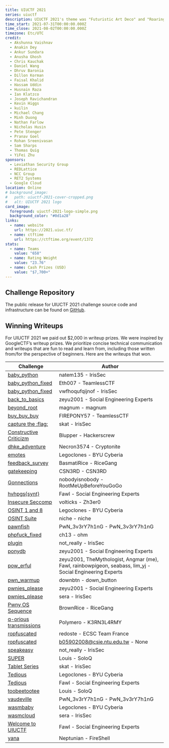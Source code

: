 ```yaml
---
title: UIUCTF 2021
series: uiuctf
description: UIUCTF 2021's theme was "Futuristic Art Deco" and "Roaring 20's."
time_start: 2021-07-31T00:00:00.000Z
time_close: 2021-08-02T00:00:00.000Z
timezone: Etc/UTC
credit:
  - Akshunna Vaishnav
  - Anakin Dey
  - Ankur Sundara
  - Anusha Ghosh
  - Chris Kauchak
  - Daniel Wang
  - Dhruv Baronia
  - Dillon Korman
  - Faisal Khalid
  - Hassam Uddin
  - Husnain Raza
  - Ian Klatzco
  - Joseph Ravichandran
  - Kevin Higgs
  - kuilin
  - Michael Chang
  - Minh Duong
  - Nathan Farlow
  - Nicholas Husin
  - Pete Stenger
  - Pranav Goel
  - Rohan Sreenivasan
  - Sam Sharps
  - Thomas Quig
  - YiFei Zhu
sponsors:
  - Leviathan Security Group
  - REDLattice
  - NCC Group
  - RET2 Systems
  - Google Cloud
location: Online
# background_image:
#   path: uiuctf-2021-cover-cropped.png
#   alt: UIUCTF 2021 logo
card_image:
  foreground: uiuctf-2021-logo-simple.png
  background_color: "#0d1a28"
links:
  - name: website
    url: https://2021.uiuc.tf/
  - name: ctftime
    url: https://ctftime.org/event/1372
stats:
  - name: Teams
    value: "658"
  - name: Rating Weight
    value: "23.76"
  - name: Cash Prizes (USD)
    value: "$7,700+"
---
```


## Challenge Repository

The public release for UIUCTF 2021 challenge source code and infrastructure can be found on [GitHub](https://github.com/sigpwny/UIUCTF-2021-Public).

## Winning Writeups

For UIUCTF 2021 we paid out $2,000 in writeup prizes. We were inspired by GoogleCTF’s writeup prizes. We prioritize concise technical communication and writeups that are fun to read and learn from, including those written from/for the perspective of beginners. Here are the writeups that won.

| Challenge                                                                                                                                                           | Author                                                                                                   |
| ------------------------------------------------------------------------------------------------------------------------------------------------------------------- | -------------------------------------------------------------------------------------------------------- |
| [baby_python](https://irissec.xyz/articles/categories/other/2021-08-06/baby-python)                                                                                 | natem135 - IrisSec                                                                                       |
| [baby_python_fixed](https://github.com/Eth007/CTF-Writeups/tree/master/UIUCTF%202021/baby_python_fixed)                                                             | Eth007 - TeamlessCTF                                                                                     |
| [baby_python_fixed](https://irissec.xyz/articles/categories/other/2021-08-09/uiuctf-jails#baby_python_fixed-jail-133)                                               | vwfhoqufqijnof - IrisSec                                                                                 |
| [back_to_basics](https://zeyu2001.gitbook.io/ctfs/2021/uiuctf-2021/back_to_basics)                                                                                  | zeyu2001 - Social Engineering Experts                                                                    |
| [beyond_root](http://jgeralnik.github.io/writeups/2021/08/09/beyond_root/)                                                                                          | magnum - magnum                                                                                          |
| [buy_buy_buy](https://github.com/Eth007/CTF-Writeups/blob/master/UIUCTF%202021/buy_buy_buy/README.md)                                                               | FIREPONY57 - TeamlessCTF                                                                                 |
| [capture the :flag:](https://irissec.xyz/articles/categories/forensics/2021-08-08/Diffing-Images-and-Using-Columnar-LSB-to-Retrieve-a-Message)                      | skat - IrisSec                                                                                           |
| [Constructive Criticizm](https://github.com/TheBlupper/ctf_writeups/blob/main/uiuctf2021/Constructive%20Criticism/writeup.md)                                       | Blupper - Hackerscrew                                                                                    |
| [dhke_adventure](https://gist.github.com/Necron3574/1ba5671a2f594b9f19bb9fdf0e5c76d2)                                                                               | Necron3574 - Cryptonite                                                                                  |
| [emotes](https://github.com/BYU-CTF-group/writeups-uiuctf/tree/main/emote)                                                                                          | Legoclones - BYU Cyberia                                                                                 |
| [feedback_survey](https://gist.github.com/willwam845/77c38977d62b643c5f6b827a823caf48)                                                                              | BasmatiRice - RiceGang                                                                                   |
| [gatekeeping](https://github.com/csn3rd/UIUCTFGatekeepingWriteup/blob/master/README.md)                                                                             | CSN3RD - CSN3RD                                                                                          |
| [Gonnections](https://github.com/nobodyisnobody/write-ups/tree/main/UIUCTF.2021/pwn/gonnegtions)                                                                    | nobodyisnobody - RootMeUpBeforeYouGoGo                                                                   |
| [hvhpgs\{synt\}](https://fawl.gitbook.io/ctf-writeups/uiuctf-2021/hvhpgs-synt)                                                                                        | Fawl - Social Engineering Experts                                                                        |
| [Insecure Seccomp](https://github.com/volticks/CTF-Writeups/tree/main/UIUCTF%2021/insecure-seccomp)                                                                 | volticks - Zh3er0                                                                                        |
| [OSINT 1 and 8](https://github.com/BYU-CTF-group/writeups-uiuctf/tree/main/OSINT_Charlie#chaplins-pr-nightmare---8-extreme)                                         | Legoclones - BYU Cyberia                                                                                 |
| [OSINT Suite](https://tqtnk2000.github.io/uiuctf-writeups.html#osintchaplin1)                                                                                       | niche - niche                                                                                            |
| [pawnfish](https://nguyenguyen753.github.io//2021-08-03-UIU-2021/)                                                                                                  | PwN_3v3rY7h1nG - PwN_3v3rY7h1nG                                                                          |
| [phpfuck_fixed](https://ohm1.gitlab.io/cysec/uiuctf/phpfuck_fixed/writeup.jl.html)                                                                                  | ch13 - ohm                                                                                               |
| [plugin](https://irissec.xyz/articles/categories/re/2021-08-04/plugin)                                                                                              | not_really - IrisSec                                                                                     |
| [ponydb](https://zeyu2001.gitbook.io/ctfs/2021/uiuctf-2021/ponydb)                                                                                                  | zeyu2001 - Social Engineering Experts                                                                    |
| [pow_erful](https://angmar2722.github.io/CTFwriteups/2021/uiuctf2021/#pow-erful)                                                                                    | zeyu2001, TheMythologist, Angmar (me), Fawl, rainbowpigeon, seabass, lim_yj - Social Engineering Experts |
| [pwn_warmup](https://gist.github.com/downbtn/0f9330fc881b29868ccd3b0022246bfa)                                                                                      | downbtn - down_button                                                                                    |
| [pwnies_please](https://zeyu2001.gitbook.io/ctfs/2021/uiuctf-2021/pwnies_please)                                                                                    | zeyu2001 - Social Engineering Experts                                                                    |
| [pwnies_please](https://irissec.xyz/articles/categories/misc/2021-08-08/pwniesplease#pwnies_please-misc-390)                                                        | sera - IrisSec                                                                                           |
| [Pwny OS Sequence](https://github.com/Day91/Writeups/blob/master/UIUCTF/PwnyOS.md#zeroday-challenges)                                                               | BrownRice - RiceGang                                                                                     |
| [q-orious transmissions](https://www.sebven.com/ctf/2021/08/05/UIUCTF2021-Q-Rious-Transmissions.html)                                                               | Polymero - K3RN3L4RMY                                                                                    |
| [ropfuscated](https://redoste.xyz/2021/08/03/write-up-uiuctf-2021-ropfuscated/)                                                                                     | redoste - ECSC Team France                                                                               |
| [ropfuscated](https://hackmd.io/@M30W/UIUCTF2021-Ropfuscated-Writeup)                                                                                               | b05902008@csie.ntu.edu.tw - None                                                                         |
| [speakeasy](https://irissec.xyz/articles/categories/re/2021-08-03/speakeasy)                                                                                        | not_really - IrisSec                                                                                     |
| [SUPER](https://github.com/PwnLouis/CTF-Writeups/tree/main/2021-7-30-uiuctf/super)                                                                                  | Louis - SoloQ                                                                                            |
| [Tablet Series](https://irissec.xyz/articles/categories/forensics/2021-08-07/Performing-Digital-Forensics-on-an-Apple-Tablet-to-Recover-Evidence#forensicstablet-1) | skat - IrisSec                                                                                           |
| [Tedious](https://github.com/BYU-CTF-group/writeups-uiuctf/tree/main/tedious)                                                                                       | Legoclones - BYU Cyberia                                                                                 |
| [Tedious](https://fawl.gitbook.io/ctf-writeups/uiuctf-2021/tedious)                                                                                                 | Fawl - Social Engineering Experts                                                                        |
| [toobeetootee](https://github.com/PwnLouis/CTF-Writeups/tree/main/2021-7-30-uiuctf/toobeetootee)                                                                    | Louis - SoloQ                                                                                            |
| [vaudeville](https://nguyenguyen753.github.io//2021-08-02-UIU-2021/)                                                                                                | PwN_3v3rY7h1nG - PwN_3v3rY7h1nG                                                                          |
| [wasmbaby](https://github.com/BYU-CTF-group/writeups-uiuctf/tree/main/wasmbaby)                                                                                     | Legoclones - BYU Cyberia                                                                                 |
| [wasmcloud](https://github.com/IrisSec/irissec.github.io/blob/master/_posts/2021-08-03-wasmcloud.md#wasmcloud-web-unsolved-during-ctf)                              | sera - IrisSec                                                                                           |
| [Welcome to UIUCTF](https://fawl.gitbook.io/ctf-writeups/uiuctf-2021/welcome-to-uiuctf21)                                                                           | Fawl - Social Engineering Experts                                                                        |
| [yana](https://fireshellsecurity.team/uiuctf2021-yana/)                                                                                                             | Neptunian - FireShell                                                                                    |